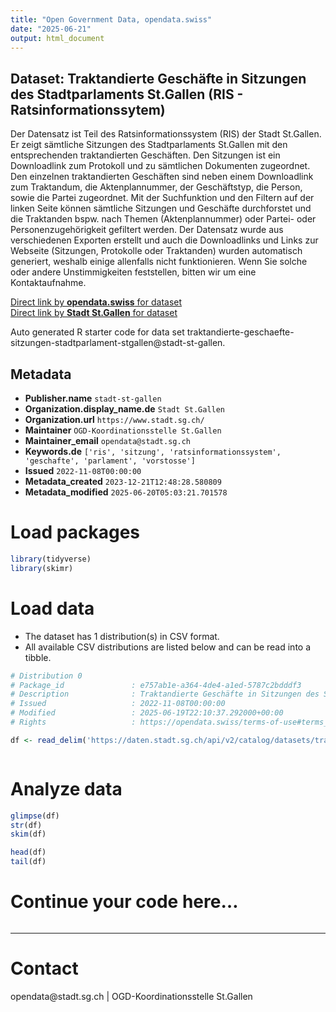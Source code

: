 ```yaml
---
title: "Open Government Data, opendata.swiss"
date: "2025-06-21"
output: html_document
---
```


## Dataset: Traktandierte Geschäfte in Sitzungen des Stadtparlaments St.Gallen (RIS - Ratsinformationssytem)

Der Datensatz ist Teil des Ratsinformationssystem (RIS) der Stadt St.Gallen. Er zeigt sämtliche Sitzungen des Stadtparlaments St.Gallen mit den entsprechenden traktandierten Geschäften. Den Sitzungen ist ein Downloadlink zum Protokoll und zu sämtlichen Dokumenten zugeordnet. Den einzelnen traktandierten Geschäften sind neben einem Downloadlink zum Traktandum, die Aktenplannummer, der Geschäftstyp, die Person, sowie die Partei zugeordnet. Mit der Suchfunktion und den Filtern auf der linken Seite können sämtliche Sitzungen und Geschäfte durchforstet und die Traktanden bspw. nach Themen (Aktenplannummer) oder Partei- oder Personenzugehörigkeit gefiltert werden.
Der Datensatz wurde aus verschiedenen Exporten erstellt und auch die Downloadlinks und Links zur Webseite (Sitzungen, Protokolle oder Traktanden) wurden automatisch generiert, weshalb einige allenfalls nicht funktionieren. Wenn Sie solche oder andere Unstimmigkeiten feststellen, bitten wir um eine Kontaktaufnahme.

[Direct link by **opendata.swiss** for dataset](https://opendata.swiss/de/dataset/traktandierte-geschafte-in-sitzungen-des-stadtparlaments-st-gallen-ris-ratsinformationssytem)<br>
[Direct link by **Stadt St.Gallen** for dataset](https://daten.stadt.sg.ch/explore/dataset/traktandierte-geschaefte-sitzungen-stadtparlament-stgallen/)

Auto generated R starter code for data set traktandierte-geschaefte-sitzungen-stadtparlament-stgallen@stadt-st-gallen.

## Metadata

- **Publisher.name** `stadt-st-gallen`
- **Organization.display_name.de** `Stadt St.Gallen`
- **Organization.url** `https://www.stadt.sg.ch/`
- **Maintainer** `OGD-Koordinationsstelle St.Gallen`
- **Maintainer_email** `opendata@stadt.sg.ch`
- **Keywords.de** `['ris', 'sitzung', 'ratsinformationssystem', 'geschafte', 'parlament', 'vorstosse']`
- **Issued** `2022-11-08T00:00:00`
- **Metadata_created** `2023-12-21T12:48:28.580809`
- **Metadata_modified** `2025-06-20T05:03:21.701578`


# Load packages

```r

library(tidyverse)
library(skimr)

```

# Load data

-   The dataset has 1 distribution(s) in CSV format.
-   All available CSV distributions are listed below and can be read into a tibble.

```r

# Distribution 0
# Package_id               : e757ab1e-a364-4de4-a1ed-5787c2bdddf3
# Description              : Traktandierte Geschäfte in Sitzungen des Stadtparlaments St.Gallen (RIS - Ratsinformationssytem) (csv)
# Issued                   : 2022-11-08T00:00:00
# Modified                 : 2025-06-19T22:10:37.292000+00:00
# Rights                   : https://opendata.swiss/terms-of-use#terms_by

df <- read_delim('https://daten.stadt.sg.ch/api/v2/catalog/datasets/traktandierte-geschaefte-sitzungen-stadtparlament-stgallen/exports/csv?use_labels=true')



```

# Analyze data

```r

glimpse(df)
str(df)
skim(df)

head(df)
tail(df)

```

# Continue your code here...

```r

```

------------------------------------------------------------------------

# Contact

opendata@stadt.sg.ch | OGD-Koordinationsstelle St.Gallen
